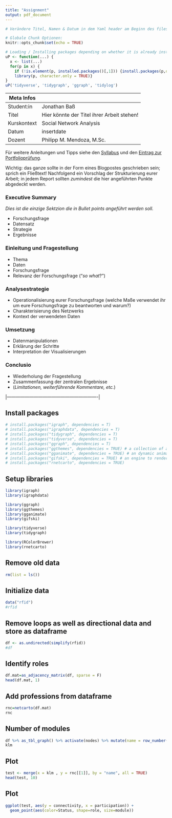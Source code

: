 ```yaml
---
title: "Assignment"
output: pdf_document
---
```


```r
# Verändere Titel, Namen & Datum in dem Yaml header am Beginn des files!

# Globale Chunk Optionen:
knitr::opts_chunk$set(echo = TRUE)

# Loading / Installing packages depending on whether it is already installed.
uP <- function(...) {
  x <- list(...)
  for(p in x) {
    if (!is.element(p, installed.packages()[,1])) {install.packages(p,dep = TRUE, repos = "http://cran.wu.ac.at")}
    library(p, character.only = TRUE)}
}
uP('tidyverse', 'tidygraph', 'ggraph', 'tidylog')
```

<!-- Bitte Meta Infos anpassen -->

| __Meta Infos__  |                                            |    
|-----------------|--------------------------------------------|
| Student:in      | Jonathan Baß                               |
| Titel           | Hier könnte der Titel ihrer Arbeit stehen! |
| Kurskontext     | Social Network Analysis                    |
| Datum           | insertdate                                 |
| Dozent          | Philipp M. Mendoza, M.Sc.                  |
<!-- Hilfe für Tabellen: https://www.tablesgenerator.com/latex_tables -->
Für weitere Anleitungen und Tipps siehe den [Syllabus](https://pmmendoza.notion.site/Syllabus-2021-c93a917f658649df854dd3035358cb73) und den [Eintrag zur Portfolioprüfung](https://pmmendoza.notion.site/Portfoliopr-fung-ein-paar-Tipps-2d5b6d52e1784006b22021d6dbe0b377).  

Wichtig: das ganze sollte in der Form eines Blogpostes geschrieben sein; sprich ein Fließtext!
Nachfolgend ein Vorschlag der Strukturierung eurer Arbeit; in jedem Report sollten *zumindest* die hier angeführten Punkte abgedeckt werden.

### Executive Summary 
_Dies ist die einzige Sektzion die in Bullet points angeführt werden soll._

* Forschungsfrage
* Datensatz
* Strategie
* Ergebnisse

### Einleitung und Fragestellung  

* Thema
* Daten
* Forschungsfrage
* Relevanz der Forschungsfrage ("_so what_?")

### Analysestrategie  

* Operationalisierung eurer Forschungsfrage (welche Maße verwendet ihr um eure Forschungsfrage zu beantworten und warum?)
* Charakterisierung des Netzwerks
* Kontext der verwendeten Daten

### Umsetzung  

* Datenmanipulationen
* Erklärung der Schritte
* Interpretation der Visualisierungen 

### Conclusio  

* Wiederholung der Fragestellung
* Zusammenfassung der zentralen Ergebnisse
* (_Limitationen, weiterführende Kommentare, etc._)

|-------------------------------------------------------------|

## Install packages
```r
# install.packages("igraph", dependencies = T)
# install.packages("igraphdata", dependencies = T)
# install.packages("tidygraph", dependencies = T)
# install.packages("tidyverse", dependencies = T)
# install.packages("ggraph", dependencies = T)
# install.packages("ggthemes", dependencies = TRUE) # a collection of a lot of themes for dataviz!
# install.packages("gganimate", dependencies = TRUE) # an dynamic animation package
# install.packages("gifski", dependencies = TRUE) # an engine to render gifs
# install.packages("rnetcarto", dependencies = TRUE)
```

## Setup libraries
```r
library(igraph)
library(igraphdata)

library(ggraph)
library(ggthemes)
library(gganimate)
library(gifski)

library(tidyverse)
library(tidygraph)

library(RColorBrewer)
library(rnetcarto)
```


## Remove old data
```r
rm(list = ls())
```


## Initialize data
```r
data("rfid")
#rfid
```


## Remove loops as well as directional data and store as dataframe
```r
df <- as.undirected(simplify(rfid))
#df
```

## Identify roles
```r
df.mat=as_adjacency_matrix(df, sparse = F)
head(df.mat, 1)
```

## Add professions from dataframe
```r
rnc=netcarto(df.mat)
rnc
```

## Number of modules
```r
df %>% as_tbl_graph() %>% activate(nodes) %>% mutate(name = row_number()) -> klm
klm
```

## Plot
```r
test <- merge(x = klm , y = rnc[[1]], by = "name", all = TRUE)
head(test, 10)
```

## Plot
```r
ggplot(test, aes(y = connectivity, x = participation)) + 
  geom_point(aes(color=Status, shape=role, size=module))
```